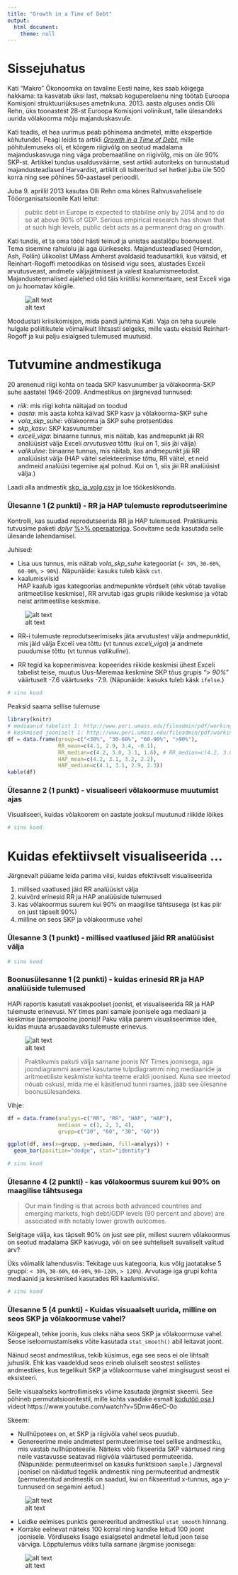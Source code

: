 ```yaml
---
title: "Growth in a Time of Debt"
output: 
  html_document:
    theme: null
---
```


# Sissejuhatus

Kati "Makro" Ökonoomika on tavaline Eesti naine, kes saab kõigega hakkama: ta kasvatab üksi last, maksab koguperelaenu ning töötab Euroopa Komisjoni struktuuriüksuses ametnikuna. 2013. aasta alguses andis Olli Rehn, üks toonastest 28-st Euroopa Komisjoni volinikust, talle ülesandeks uurida võlakoorma mõju majanduskasvule.

Kati teadis, et hea uurimus peab põhinema andmetel, mitte ekspertide kõhutundel. Peagi leidis ta artikli [*Growth in a Time of Debt*](http://www.nber.org/papers/w15639), mille põhitulemuseks oli, et kõrgem riigivõlg on seotud madalama majanduskasvuga ning väga probemaatiline on riigivõlg, mis on üle 90% SKP-st. Artikkel tundus usaldusväärne, sest artikli autoriteks on tunnustatud majandusteadlased Harvardist, artiklit oli tsiteeritud sel hetkel juba üle 500 korra ning see põhines 50-aastasel perioodil.

Juba 9. aprillil 2013 kasutas Olli Rehn oma kõnes Rahvusvahelisele Tööorganisatsioonile Kati leitut:

> public debt in Europe is expected to stabilise only by 2014 and to do so at above 90% of GDP. Serious empirical research has shown that at such high levels, public debt acts as a permanent drag on growth.

Kati tundis, et ta oma tööd hästi teinud ja unistas aastalõpu boonusest. Tema sisemine rahulolu jäi aga üürikeseks. Majandusteadlased (Herndon, Ash, Pollin) ülikoolist UMass Amherst avaldasid teadusartikli, kus väitsid, et Reinhart-Rogoffi metoodikas on tõsiseid vigu sees, alustades Exceli arvutusveast, andmete väljajätmisest ja valest kaalumismeetodist. Majandusteemalised ajalehed olid täis kriitilisi kommentaare, sest Exceli viga on ju hoomatav kõigile.

![alt text](reinhart_rogoff_coding_error.png "Näide")

Moodustati kriisikomisjon, mida pandi juhtima Kati. Vaja on teha suurele hulgale poliitikutele võimalikult lihtsasti selgeks, mille vastu eksisid Reinhart-Rogoff ja kui palju esialgsed tulemused muutusid.

# Tutvumine andmestikuga

20 arenenud riigi kohta on teada SKP kasvunumber ja võlakoorma-SKP suhe aastatel 1946-2009. Andmestikus on järgnevad tunnused:

* *riik*: mis riigi kohta näitajad on toodud
* *aasta*: mis aasta kohta käivad SKP kasv ja võlakoorma-SKP suhe
* *vola_skp_suhe*: võlakoorma ja SKP suhe protsentides
* *skp_kasv*: SKP kasvunumber
* *exceli_viga*: binaarne tunnus, mis näitab, kas andmepunkt jäi RR analüüsist välja Exceli *arvutusvea* tõttu (kui on 1, siis jäi välja)
* *valikuline*: binaarne tunnus, mis näitab, kas andmepunkt jäi RR analüüsist välja (HAP väitel selekteerimise tõttu, RR väitel, et neid andmeid analüüsi tegemise ajal polnud. Kui on 1, siis jäi RR analüüsist välja.)

Laadi alla andmestik [skp_ja_volg.csv](../data/skp_ja_volg.csv) ja loe töökeskkonda.

### Ülesanne 1 (2 punkti) - RR ja HAP tulemuste reprodutseerimine

Kontrolli, kas suudad reprodutseerida RR ja HAP tulemused.
Praktikumis tutvusime paketi *dplyr* [%>% operaatoriga](../praktikum1_dplyr). Soovitame seda kasutada selle ülesande lahendamisel.

Juhised: 

* Lisa uus tunnus, mis näitab *vola_skp_suhe* kategooriat (`< 30%`, `30-60%`, `60-90%`, `> 90%`). Näpunäide: kasuks tuleb käsk `cut`.
* kaalumisviisid  
HAP kaalub igas kategoorias andmepunkte võrdselt (ehk võtab tavalise aritmeetilise keskmise), RR arvutab igas grupis riikide keskmise ja võtab neist aritmeetilise keskmise.

![alt text](kaalumine.png "Näide")

* RR-i tulemuste reprodutseerimiseks jäta arvutustest välja andmepunktid, mis jäid välja Exceli vea tõttu (vt tunnus *exceli_viga*) ja andmete puudumise tõttu (vt tunnus *valikuline*).

- RR tegid ka kopeerimisvea: kopeerides riikide keskmisi ühest Exceli tabelist teise, muutus Uus-Meremaa keskmine SKP tõus grupis *"> 90%"* väärtuselt -7.6 väärtuseks -7.9. (Näpunäide: kasuks tuleb käsk `ifelse`.)

```r
# sinu kood
```

Peaksid saama sellise tulemuse

```r
library(knitr)
# mediaanid tabelist 1: http://www.peri.umass.edu/fileadmin/pdf/working_papers/working_papers_301-350/PERI_TechnicalAppendix_April2013.pdf
# keskmised jooniselt 1: http://www.peri.umass.edu/fileadmin/pdf/working_papers/working_papers_301-350/WP322.pdf
df = data.frame(group=c("<30%", "30-60%", "60-90%", ">90%"),
                RR_mean=c(4.1, 2.9, 3.4, -0.1),
                RR_median=c(4.2, 3.0, 3.1, 1.6), # RR_median=c(4.2, 3.0, 2.9, 1.6),
                HAP_mean=c(4.2, 3.1, 3.2, 2.2),
                HAP_median=c(4.1, 3.1, 2.9, 2.3))
kable(df)
```


### Ülesanne 2 (1 punkt) - visualiseeri võlakoormuse muutumist ajas

Visualiseeri, kuidas võlakoorem on aastate jooksul muutunud riikide lõikes

```r
# sinu kood
```

# Kuidas efektiivselt visualiseerida ...

Järgnevalt püüame leida parima viisi, kuidas efektiivselt visualiseerida

1. millised vaatlused jäid RR analüüsist välja
2. kuivõrd erinesid RR ja HAP analüüside tulemused
3. kas võlakoormus suurem kui 90% on maagilise tähtsusega (st kas piir on just täpselt 90%)
4. milline on seos SKP ja võlakoormuse vahel

### Ülesanne 3 (1 punkt) - millised vaatlused jäid RR analüüsist välja

```r
# sinu kood
```

### Boonusülesanne 1 (2 punkti) - kuidas erinesid RR ja HAP analüüside tulemused

HAPi raportis kasutati vasakpoolset joonist, et visualiseerida RR ja HAP tulemuste erinevusi. NY times pani samale joonisele aga mediaani ja keskmise (parempoolne joonis)! Paku välja parem visualiseerimise idee, kuidas muuta arusaadavaks tulemuste erinevus.

![alt text](HAP_NYtimes.png "Näide")

> Praktikumis pakuti välja sarnane joonis NY Times joonisega, aga joondiagrammi asemel kasutame tulpdiagrammi ning mediaanide ja aritmeetiliste keskmiste kohta teeme eraldi joonised. Kuna see meetod nõuab oskusi, mida me ei käsitlenud tunni raames, jääb see ülesanne boonusülesandeks.

Vihje:

```r
df = data.frame(analyys=c("RR", "RR", "HAP", "HAP"),
                mediaan = c(1, 2, 3, 4),
                grupp=c("30", "60", "30", "60"))

ggplot(df, aes(x=grupp, y=mediaan, fill=analyys)) + 
  geom_bar(position="dodge", stat="identity")
```


```r
# sinu kood
```

### Ülesanne 4 (2 punkti) - kas võlakoormus suurem kui 90% on maagilise tähtsusega

> Our main finding is that across both advanced countries and emerging markets, high debt/GDP levels (90 percent and above) are associated with notably lower growth outcomes.

Selgitage välja, kas täpselt 90% on just see piir, millest suurem võlakoormus on seotud madalama SKP kasvuga, või on see suhteliselt suvaliselt valitud arv? 

Üks võimalik lahendusviis: Tekitage uus kategooria, kus võlg jaotatakse 5 gruppi: `< 30%`, `30-60%`, `60-90%`, `90-120%`, `> 120%`). Arvutage iga grupi kohta mediaanid ja keskmised kasutades RR kaalumisviisi.

```r
# sinu kood
```

### Ülesanne 5 (4 punkti) - Kuidas visuaalselt uurida, milline on seos SKP ja võlakoormuse vahel?

Kõigepealt, tehke joonis, kus oleks näha seos SKP ja võlakoormuse vahel. Seose iseloomustamiseks võite kasutada `stat_smooth()` abil leitavat joont. 

Näinud seost andmestikus, tekib küsimus, ega see seos ei ole lihtsalt juhuslik. Ehk kas vaadeldud seos erineb oluliselt seostest sellistes andmestikes, kus tegelikult SKP ja võlakoormuse vahel mingisugust seost ei eksisteeri. 

Selle visuaalseks kontrollimiseks võime kasutada järgmist skeemi. See põhineb permutatsioonitestil, mille kohta vaadake esmalt [kodutöö osa I](../praktikum2_kodutoo) videot https://www.youtube.com/watch?v=5Dnw46eC-0o

Skeem:

* Nullhüpotees on, et SKP ja riigivõla vahel seos puudub. 
* Genereerime meie andmetest permuteerimise teel sellise andmestiku, mis vastab nullhüpoteesile. Näiteks võib fikseerida SKP väärtused ning neile vastavusse seatavad riigivõla väärtused permuteerida. (Näpunäide: permuteerimisel on kasuks funktsioon `sample`.) Järgneval joonisel on näidatud tegelik andmestik ning permuteeritud andmestik (permuteeritud andmestik on saadud, kui on fikseeritud x-tunnus, aga y-tunnused on segamini aetud.)

![alt text](permuteeritud_vs_tegelik_andmestik.png "Näide")

* Leidke eelmises punktis genereeritud andmestikul `stat_smooth` hinnang. 
* Korrake eelnevat näiteks 100 korral ning kandke leitud 100 joont joonisele. Võrdluseks lisage esialgsetel andmetel leitud joon teise värviga. Lõpptulemus võiks tulla sarnane järgmise joonisega:

![alt text](permuteerimine_tulemus.png "Näide")
